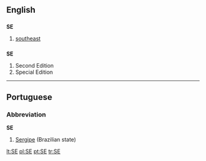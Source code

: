 {{see|Appendix:Variations of "se"}}
==English==

==={{abbreviation}}===
'''SE'''

# [[southeast]]

==={{initialism}}===
'''SE'''

# Second Edition
# Special Edition

----

==Portuguese==

===Abbreviation===
'''SE'''

# [[Sergipe]] (Brazilian state)

[[lt:SE]]
[[pl:SE]]
[[pt:SE]]
[[tr:SE]]